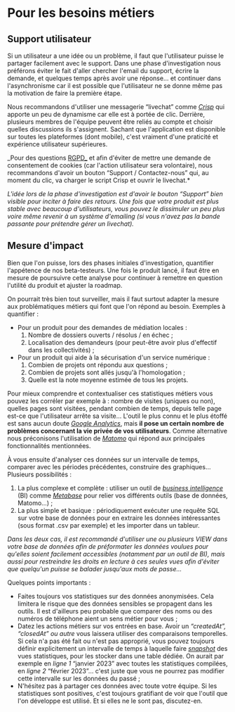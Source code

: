 
# Pour les besoins métiers

## Support utilisateur

Si un utilisateur a une idée ou un problème, il faut que l'utilisateur puisse le partager facilement avec le support. Dans une phase d'investigation nous préférons éviter le fait d'aller chercher l'email du support, écrire la demande, et quelques temps après avoir une réponse… et continuer dans l'asynchronisme car il est possible que l'utilisateur ne se donne même pas la motivation de faire la première étape.

Nous recommandons d'utiliser une messagerie “livechat” comme [_Crisp_](https://crisp.chat/) qui apporte un peu de dynamisme car elle est à portée de clic. Derrière, plusieurs membres de l'équipe peuvent être reliés au compte et choisir quelles discussions ils s'assignent. Sachant que l'application est disponible sur toutes les plateformes (dont mobile), c'est vraiment d'une praticité et expérience utilisateur supérieures.

<CaptionedImage src={Crisp} alt="" caption="Livechat sur ce site" />

_Pour des questions [RGPD_](#la-protection-des-données) et afin d'éviter de mettre une demande de consentement de cookies (car l'action utilisateur sera volontaire), nous recommandons d'avoir un bouton “Support / Contactez-nous” qui, au moment du clic, va charger le script Crisp et ouvrir le livechat.\*

_L'idée lors de la phase d'investigation est d'avoir le bouton “Support” bien visible pour inciter à faire des retours. Une fois que votre produit est plus stable avec beaucoup d'utilisateurs, vous pouvez le dissimuler un peu plus voire même revenir à un système d'emailing (si vous n'avez pas la bande passante pour prétendre gérer un livechat)._

## Mesure d'impact

Bien que l'on puisse, lors des phases initiales d'investigation, quantifier l'appétence de nos beta-testeurs. Une fois le produit lancé, il faut être en mesure de poursuivre cette analyse pour continuer à remettre en question l'utilité du produit et ajuster la roadmap.

On pourrait très bien tout surveiller, mais il faut surtout adapter la mesure aux problématiques métiers qui font que l'on répond au besoin. Exemples à quantifier :

- Pour un produit pour des demandes de médiation locales :
  1.  Nombre de dossiers ouverts / résolus / en échec ;
  2.  Localisation des demandeurs (pour peut-être avoir plus d'effectif dans les collectivités) ;
- Pour un produit qui aide à la sécurisation d'un service numérique :
  1.  Combien de projets ont répondu aux questions ;
  2.  Combien de projets sont allés jusqu'à l'homologation ;
  3.  Quelle est la note moyenne estimée de tous les projets.

Pour mieux comprendre et contextualiser ces statistiques métiers vous pouvez les corréler par exemple à : nombre de visites (uniques ou non), quelles pages sont visitées, pendant combien de temps, depuis telle page est-ce que l'utilisateur arrête sa visite… L'outil le plus connu et le plus étoffé est sans aucun doute [_Google Analytics_](https://analytics.google.com/), mais **il pose un certain nombre de problèmes concernant la vie privée de vos utilisateurs**. Comme alternative nous préconisons l'utilisation de [_Matomo_](https://matomo.org/) qui répond aux principales fonctionnalités mentionnées.

À vous ensuite d'analyser ces données sur un intervalle de temps, comparer avec les périodes précédentes, construire des graphiques… Plusieurs possibilités :

1.  La plus complexe et complète : utiliser un outil de [_business intelligence_](https://fr.wikipedia.org/wiki/Informatique_d%C3%A9cisionnelle) (BI) comme [_Metabase_](https://www.metabase.com/) pour relier vos différents outils (base de données, Matomo…) ;
2.  La plus simple et basique : périodiquement exécuter une requête SQL sur votre base de données pour en extraire les données intéressantes (sous format .csv par exemple) et les importer dans un tableur.

_Dans les deux cas, il est recommandé d'utiliser une ou plusieurs VIEW dans votre base de données afin de préformater les données voulues pour qu'elles soient facilement accessibles (notamment par un outil de BI), mais aussi pour restreindre les droits en lecture à ces seules vues afin d'éviter que quelqu'un puisse se balader jusqu'aux mots de passe…_

Quelques points importants :

- Faites toujours vos statistiques sur des données anonymisées. Cela limitera le risque que des données sensibles se propagent dans les outils. Il est d'ailleurs peu probable que comparer des noms ou des numéros de téléphone aient un sens métier pour vous ;
- Datez les actions métiers sur vos entrées en base. Avoir un _“createdAt”, “closedAt” ou autre_ vous laissera utiliser des comparaisons temporelles. Si cela n'a pas été fait ou n'est pas approprié, vous pouvez toujours définir explicitement un intervalle de temps à laquelle faire [_snapshot_](<https://fr.wikipedia.org/wiki/Instantan%C3%A9_(informatique)>) des vues statistiques, pour les stocker dans une table dédiée. On aurait par exemple en _ligne 1_ “janvier 2023” avec toutes les statistiques compilées, en _ligne 2_ “février 2023”… c'est juste que vous ne pourrez pas modifier cette intervalle sur les données du passé ;
- N'hésitez pas à partager ces données avec toute votre équipe. Si les statistiques sont positives, c'est toujours gratifiant de voir que l'outil que l'on développe est utilisé. Et si elles ne le sont pas, discutez-en.
